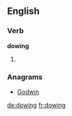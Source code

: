 ==English==

===Verb===
'''dowing'''

# {{present participle of|[[dow]]}}

===Anagrams===
* [[Godwin#English|Godwin]]

[[de:dowing]]
[[fr:dowing]]